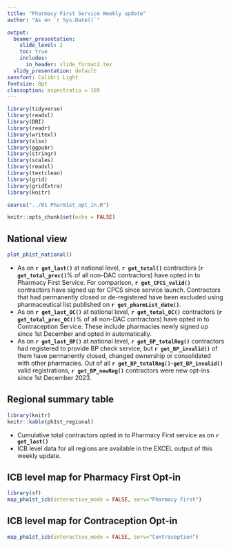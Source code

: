 ```yaml
---
title: "Pharmacy First Service Weekly update"
author: "As on `r Sys.Date()`"

output:
  beamer_presentation:
    slide_level: 2
    toc: true
    includes:
      in_header: slide_format2.tex
  slidy_presentation: default
sansfont: Calibri Light
fontsize: 8pt
classoption: aspectratio = 169
---
```



```r
library(tidyverse)
library(readxl)
library(DBI)
library(readr)
library(writexl)
library(xlsx)
library(ggpubr)
library(stringr)
library(scales)
library(readxl)
library(textclean)
library(grid)
library(gridExtra)
library(knitr)

source("../01 Pharm1st_opt_in.R")
```

```r
knitr::opts_chunk$set(echo = FALSE)
```
## National view
```r
plot_ph1st_national()
```

* As on **`r get_last()`** at national level, **`r get_total()`** contractors (**`r get_total_prec()`**% of all non-DAC contractors) have opted in to Pharmacy First Service. For comparison, **`r get_CPCS_valid()`** contractors have signed up for CPCS since service launch. Contractors that had permanently closed or de-registered have been excluded using pharmaceutical list published on **`r get_pharmList_date()`**.
* As on **`r get_last_OC()`** at national level, **`r get_total_OC()`** contractors (**`r get_total_prec_OC()`**% of all non-DAC contractors) have opted in to Contraception Service. These include pharmacies newly signed up since 1st December and opted in automatically. 
* As on **`r get_last_BP()`** at national level, **`r get_BP_totalReg()`** contractors had registered to provide BP check service, but **`r get_BP_invalid()`** of them have permanently closed, changed ownership or consolidated with other pharmacies.  Out of all **`r get_BP_totalReg()-get_BP_invalid()`** valid registrations, **`r get_BP_newReg()`** contractors were new opt-ins since 1st December 2023. 

## Regional summary table
```r
library(knitr)
knitr::kable(ph1st_regional)    
```

* Cumulative total contractors opted in to Pharmacy First service as on **`r get_last()`**
* ICB level data for all regions are available in the EXCEL output of this weekly update.

## ICB level map for Pharmacy First Opt-in
```r
library(sf) 
map_pha1st_icb(interactive_mode = FALSE, serv="Pharmacy First")
```


## ICB level map for Contraception Opt-in
```r
map_pha1st_icb(interactive_mode = FALSE, serv="Contraception")
```
